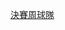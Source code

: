 {{Navbox
| name  = 2010年國際足協世界盃決賽周球隊
| title = [[2010年國際足協世界盃]]決賽周球隊
| bodyclass = hlist
| tracking = <includeonly>no</includeonly>

| group1 = 冠軍
| list1 =
* '''[[西班牙國家足球隊|西班牙]]'''
| group2 = 亞軍
| list2 =
* [[荷蘭國家足球隊|荷蘭]]
| group3 = 季軍
| list3 =
* [[德國國家足球隊|德國]]
| group4 = 殿軍
| list4 =   
* [[烏拉圭國家足球隊|烏拉圭]]
| group5 = 半準決賽出局
| list5 =
* [[阿根廷國家足球隊|阿根廷]]
* [[巴西國家足球隊|巴西]]
* [[加納國家足球隊|加納]]
* [[巴拉圭國家足球隊|巴拉圭]]
| group6 = 十六強出局
| list6 =
* [[智利國家足球隊|智利]]
* [[英格蘭足球代表隊|英格蘭]]
* [[日本國家足球隊|日本]]
* [[墨西哥國家足球隊|墨西哥]]
* [[葡萄牙國家足球隊|葡萄牙]]
* [[斯洛伐克國家足球隊|斯洛伐克]]
* [[韓國國家足球隊|南韓]]
* [[美國國家足球隊|美國]] 
| group7 = 分組賽出局
| list7 =
{{Navbox|subgroup
  | group1 = A組
  | list1 =
* [[法國國家足球隊|法國]]
* [[南非國家足球隊|南非]]

  | group2 = B組
  | list2  =
* [[希臘國家足球隊|希臘]]
* [[尼日利亞國家足球隊|尼日利亞]]

  | group3 = C組
  | list3  =
* [[阿爾及利亞國家足球隊|阿爾及利亞]]
* [[斯洛文尼亞國家足球隊|斯洛文尼亞]]

  | group4 = D組
  | list4  =
* [[澳洲國家足球隊|澳洲]]
* [[塞爾維亞國家足球隊|塞爾維亞]]

  | group5 = E組
  | list5  =
* [[喀麥隆國家足球隊|喀麥隆]]
* [[丹麥國家足球隊|丹麥]]

  | group6 = F組
  | list6  =
* [[意大利國家足球隊|意大利]]
* [[紐西蘭國家足球隊|紐西蘭]]

  | group7 = G組
  | list7  =
* [[科特迪瓦國家足球隊|科特迪瓦]]
* [[朝鮮國家足球隊|北韓]]

  | group8 = H組
  | list8  =
* [[洪都拉斯國家足球隊|洪都拉斯]]
* [[瑞士國家足球隊|瑞士]]
}}
|below =
* [[Template:1930年國際足協世界盃決賽周球隊|1930]]
* [[Template:1934年國際足協世界盃決賽周球隊|1934]]
* [[Template:1938年國際足協世界盃決賽周球隊|1938]]
* [[Template:1950年國際足協世界盃決賽周球隊|1950]]
* [[Template:1954年國際足協世界盃決賽周球隊|1954]]
* [[Template:1958年國際足協世界盃決賽周球隊|1958]]
* [[Template:1962年國際足協世界盃決賽周球隊|1962]]
* [[Template:1966年國際足協世界盃決賽周球隊|1966]]
* [[Template:1970年國際足協世界盃決賽周球隊|1970]]
* [[Template:1974年國際足協世界盃決賽周球隊|1974]]
* [[Template:1978年國際足協世界盃決賽周球隊|1978]]
* [[Template:1982年國際足協世界盃決賽周球隊|1982]]
* [[Template:1986年國際足協世界盃決賽周球隊|1986]]
* [[Template:1990年國際足協世界盃決賽周球隊|1990]]
* [[Template:1994年國際足協世界盃決賽周球隊|1994]]
* [[Template:1998年國際足協世界盃決賽周球隊|1998]]
* [[Template:2002年國際足協世界盃決賽周球隊|2002]]
* [[Template:2006年國際足協世界盃決賽周球隊|2006]]
* [[Template:2010年國際足協世界盃決賽周球隊|2010]]
* [[Template:2014年國際足協世界盃決賽周球隊|2014]]
* [[Template:2018年國際足協世界盃決賽周球隊|2018]]
}}<noinclude>
[[Category:2010年國際足協世界盃模板|決賽周球隊]]
</noinclude>